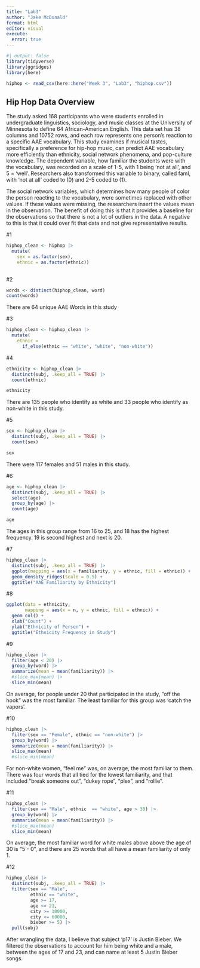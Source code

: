 ```yaml
---
title: "Lab3"
author: "Jake McDonald"
format: html
editor: visual
execute: 
  error: true
---
```


```r
#| output: false
library(tidyverse)
library(ggridges)
library(here)

hiphop <- read_csv(here::here("Week 3", "Lab3", "hiphop.csv"))
```

## Hip Hop Data Overview

The study asked 168 participants who were students enrolled in undergraduate linguistics, sociology, and music classes at the University of Minnesota to define 64 African-American English. This data set has 38 columns and 10752 rows, and each row represents one person's reaction to a specific AAE vocabulary. This study examines if musical tastes, specifically a preference for hip-hop music, can predict AAE vocabulary more efficiently than ethnicity, social network phenomena, and pop-culture knowledge. The dependent variable, how familiar the students were with the vocabulary, was recorded on a scale of 1-5, with 1 being 'not at all', and 5 = 'well'. Researchers also transformed this variable to binary, called faml, with 'not at all' coded to (0) and 2-5 coded to (1).

The social network variables, which determines how many people of color the person reacting to the vocabulary, were sometimes replaced with other values. If these values were missing, the researchers insert the values mean in the observation. The benefit of doing this is that it provides a baseline for the observations so that there is not a lot of outliers in the data. A negative to this is that it could over fit that data and not give representative results.

#1

```r

hiphop_clean <- hiphop |> 
  mutate(
    sex = as.factor(sex),
    ethnic = as.factor(ethnic))
  
```

#2

```r

words <- distinct(hiphop_clean, word)
count(words)
```

There are 64 unique AAE Words in this study

#3

```r

hiphop_clean <- hiphop_clean |> 
  mutate(
    ethnic = 
      if_else(ethnic == "white", "white", "non-white"))
```

#4

```r

ethnicity <- hiphop_clean |>
  distinct(subj, .keep_all = TRUE) |> 
  count(ethnic)

ethnicity
```

There are 135 people who identify as white and 33 people who identify as non-white in this study.

#5

```r

sex <- hiphop_clean |> 
  distinct(subj, .keep_all = TRUE) |> 
  count(sex)

sex
```

There were 117 females and 51 males in this study.

#6

```r
age <- hiphop_clean |> 
  distinct(subj, .keep_all = TRUE) |> 
  select(age)
  group_by(age) |>
  count(age)

age
```

The ages in this group range from 16 to 25, and 18 has the highest frequency. 19 is second highest and next is 20.

#7

```r

hiphop_clean |> 
  distinct(subj, .keep_all = TRUE) |> 
  ggplot(mapping = aes(x = familiarity, y = ethnic, fill = ethnic)) +
  geom_density_ridges(scale = 0.5) +
  ggtitle("AAE Familiarity by Ethnicity")
```

#8

```r
ggplot(data = ethnicity, 
       mapping = aes(x = n, y = ethnic, fill = ethnic)) +
  geom_col() +
  xlab("Count") +
  ylab("Ethnicity of Person") +
  ggtitle("Ethnicity Frequency in Study")
```

#9

```r

hiphop_clean |> 
  filter(age < 20) |> 
  group_by(word) |> 
  summarize(mean = mean(familiarity)) |> 
  #slice_max(mean) |> 
  slice_min(mean)
```

On average, for people under 20 that participated in the study, "off the hook" was the most familiar. The least familiar for this group was 'catch the vapors'.

#10

```r

hiphop_clean |> 
  filter(sex == "Female", ethnic == "non-white") |> 
  group_by(word) |> 
  summarize(mean = mean(familiarity)) |> 
  slice_max(mean)
  #slice_min(mean)

```

For non-white women, "feel me" was, on average, the most familiar to them. There was four words that all tied for the lowest familiarity, and that included "break someone out", "dukey rope", "plex", and "rollie".

#11

```r

hiphop_clean |> 
  filter(sex == "Male", ethnic  == "white", age > 30) |> 
  group_by(word) |> 
  summarise(mean = mean(familiarity)) |> 
  #slice_max(mean)
  slice_min(mean)
```

On average, the most familiar word for white males above above the age of 30 is "5 - 0", and there are 25 words that all have a mean familiarity of only 1.

#12

```r

hiphop_clean |> 
  distinct(subj, .keep_all = TRUE) |> 
  filter(sex == "Male",
         ethnic == "white",
         age >= 17,
         age <= 23,
         city >= 10000,
         city <= 60000,
         bieber >= 5) |> 
  pull(subj)
```

After wrangling the data, I believe that subject 'p17' is Justin Bieber. We filtered the observations to account for him being white and a male, between the ages of 17 and 23, and can name at least 5 Justin Bieber songs.
